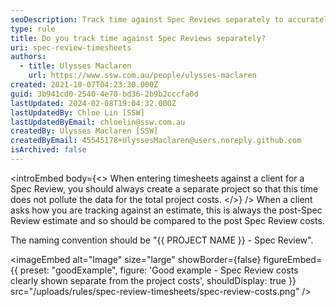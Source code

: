 ```yaml
---
seoDescription: Track time against Spec Reviews separately to accurately reflect project costs and provide clear estimates for clients.
type: rule
title: Do you track time against Spec Reviews separately?
uri: spec-review-timesheets
authors:
  - title: Ulysses Maclaren
    url: https://www.ssw.com.au/people/ulysses-maclaren
created: 2021-10-07T04:23:30.000Z
guid: 3b941cd0-2540-4e70-bd36-2b9b2cccfa0d
lastUpdated: 2024-02-08T19:04:32.000Z
lastUpdatedBy: Chloe Lin [SSW]
lastUpdatedByEmail: chloelin@ssw.com.au
createdBy: Ulysses Maclaren [SSW]
createdByEmail: 45545178+UlyssesMaclaren@users.noreply.github.com
isArchived: false
---
```


<introEmbed
  body={<>
When entering timesheets against a client for a Spec Review, you should always create a separate project so that this time does not pollute the data for the total project costs.
  </>}
/>
When a client asks how you are tracking against an estimate, this is always the post-Spec Review estimate and so should be compared to the post Spec Review costs.

The naming convention should be "&#123;&#123; PROJECT NAME &#125;&#125; - Spec Review".

<imageEmbed
  alt="Image"
  size="large"
  showBorder={false}
  figureEmbed={{
    preset: "goodExample",
    figure: 'Good example - Spec Review costs clearly shown separate from the project costs',
    shouldDisplay: true
  }}
  src="/uploads/rules/spec-review-timesheets/spec-review-costs.png"
/>
